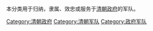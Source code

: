 本分类用于归纳，隶属、效忠或服务于[[清朝政府|清朝政府]]的军队。

[[Category:清朝政府|Category:清朝政府]]
[[Category:清朝军队|Category:清朝军队]]
[[Category:政府军队|Category:政府军队]]